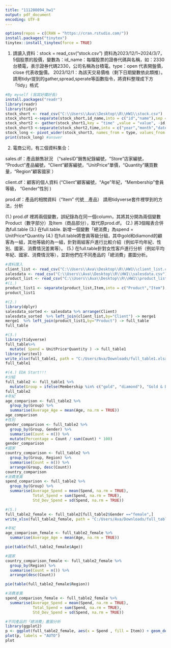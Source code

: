 ---
title: "111208094_hw1"
output: pdf_document
encoding: UTF-8
---
```{r}
options(repos = c(CRAN = "https://cran.rstudio.com/"))
install.packages("tinytex")
tinytex::install_tinytex(force = TRUE)
```

1.  請讀入資料：stock = read_csv(“stock.csv”) 資料為2023/12/1\~2024/3/7，5個股票的股價，變數為：id_name：每檔股票的證券代碼與名稱，如：2330台積電，表示證券代碼2330，公司名稱為台積電。type：open 代表開盤價，close 代表收盤價。 2023/12/1：為該天交易價格（剩下日期變數依此類推）。 請用tidyr提到的gather,spread,sperate等函數指令，將資料整理成下方「tidy」格式

```{r}
#By myself (我寫好爛好長)
install.packages("readr")
library(readr)
library(tidyr)
stock_short <- read_csv("C:\\Users\\Ava\\Desktop\\R\\HW1\\stock.csv")
stock_short1 <-separate(stock_short,id_name,into = c("id","name"),sep = " ")
stock_short2 <- gather(stock_short1,key = "time" ,value = "value", -id,-name,-type)
stock_short3 <-separate(stock_short2,time,into = c("year","month","date"),sep = "/")
stock_long <- pivot_wider(stock_short3, names_from = type, values_from = value) 
print(stock_long) #answer
```

2.  電商公司，有三個資料集合：

sales.df：產品銷售狀況 （“salesID”銷售紀錄編號，“Store”店家編號， “Product”產品編號，“Client”顧客編號，“UnitPrice”單價，“Quantity”購買數量，“Region”顧客國家 ）

client.df：顧客的個人資料 (“Client”顧客編號，“Age”年紀，“Membership”會員等級， “Gender”性別 )

prod.df：產品的相關資料（“Item” 代號＿產品） 請用tidyverse套件裡學到的方法，分析

(1.) prod.df 裡將兩個變數，誤紀錄為在同一個column，其將其分開為兩個變數Product（數字部分）及Item（商品部分），取代原prod.df。 
(2.) 將3個報表合併為full.table 
(3.) 在full.table. 新增一個變數「總消費」為spend = UnitPrice\*Quantity 
(4.) 在full.table將會員等級分組，其中gold和diamond的顧客為一組，其他等級的為一組，針對兩組客戶進行比較介紹（例如平均年紀、性別、國家、消費情況差異等）。 
(5.) 在full.table針對女性客戶進行分析（例如平均年紀、國家、消費情況等），並對他們在不同產品的「總消費」畫圖分析。

```{r cars}
#資料匯入
client_list <- read_csv("C:\\Users\\Ava\\Desktop\\R\\HW1\\client_list.csv")
salesdata <- read_csv("C:\\Users\\Ava\\Desktop\\R\\HW1\\salesdata.csv")
product_list <- read_csv("C:\\Users\\Ava\\Desktop\\R\\HW1\\product_list.csv")
#(1.)
product_list1 <- separate(product_list,Item,into = c("Product","Item"),sep = "_",,convert=TRUE)
product_list1
```

```{r pressure, echo=FALSE}
#(2.)
library(dplyr)
salesdata_sorted <- salesdata %>% arrange(Client)
salesdata_sorted  %>% left_join(client_list,by="Client") -> merge1
merge1  %>% left_join(product_list1,by="Product") -> full_table
full_table
```

```{r}
#(3.)
library(tidyverse)
full_table%>%
  mutate( Spend = UnitPrice*Quantity ) -> full_table1
library(writexl)
write_xlsx(full_table1, path = "C:/Users/Ava/Downloads/full_table1.xlsx") #保存下來方便之後跑EDA!!
full_table1
```

```{r}
#(4.) EDA Start!!!
#分組
full_table2 <- full_table1 %>%
  mutate(Group = ifelse(Membership %in% c("gold", "diamond"), "Gold & Diamond", "Other"))
full_table2
#年紀
age_comparison <- full_table2 %>%
  group_by(Group) %>%
  summarise(Average_Age = mean(Age, na.rm = TRUE))
age_comparison
#性別
gender_comparison <- full_table2 %>%
  group_by(Group, Gender) %>%
  summarise(Count = n()) %>%
  mutate(Percentage = Count / sum(Count) * 100)
gender_comparison
#國家
country_comparison <- full_table2 %>%
  group_by(Group, Region) %>%
  summarise(Count = n()) %>%
  arrange(Group, desc(Count))
country_comparison
#消費差異
spend_comparison <- full_table2 %>%
  group_by(Group) %>%
  summarise(Average_Spend = mean(Spend, na.rm = TRUE),
            Total_Spend = sum(Spend, na.rm = TRUE),
            Std_Dev_Spend = sd(Spend, na.rm = TRUE))
```

```{r}
#(5.)
full_table2_female <- full_table2[full_table2$Gender =="female",]
write_xlsx(full_table2_female, path = "C:/Users/Ava/Downloads/full_table2_female.xlsx")

#年紀
age_comparison_female <- full_table2_female %>%
  summarise(Average_Age = mean(Age, na.rm = TRUE))

pie(table(full_table2_female$Age))

#國家
country_comparison_female <- full_table2_female %>%
  group_by(Region) %>%
  summarise(Count = n()) %>%
  arrange(desc(Count))

pie(table(full_table2_female$Region)) 

#消費差異
spend_comparison_female <- full_table2_female %>%
  summarise(Average_Spend = mean(Spend, na.rm = TRUE),
            Total_Spend = sum(Spend, na.rm = TRUE),
            Std_Dev_Spend = sd(Spend, na.rm = TRUE))

#不同產品的「總消費」畫圖分析
library(ggplot2)
p <- ggplot(full_table2_female, aes(x = Spend , fill = Item)) + geom_density(alpha = 0.7)
plot(p, labels = "AUTO")
plot
```
